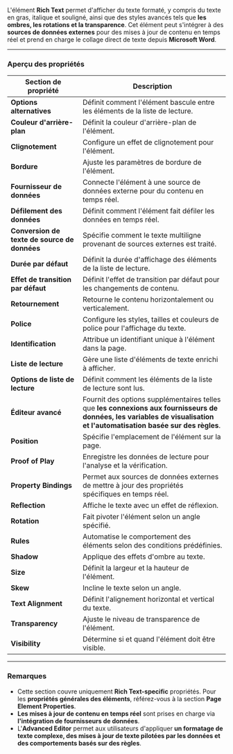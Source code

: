 L'élément **Rich Text** permet d'afficher du texte formaté, y compris du texte en gras, italique et souligné, ainsi que des styles avancés tels que **les ombres, les rotations et la transparence**. Cet élément peut s'intégrer à des **sources de données externes** pour des mises à jour de contenu en temps réel et prend en charge le collage direct de texte depuis **Microsoft Word**.

***

### **Aperçu des propriétés**

| **Section de propriété**                     | **Description**                                                                                                                                                         |
| -------------------------------------------- | ----------------------------------------------------------------------------------------------------------------------------------------------------------------------- |
| **Options alternatives**                     | Définit comment l'élément bascule entre les éléments de la liste de lecture.                                                                                            |
| **Couleur d'arrière-plan**                   | Définit la couleur d'arrière-plan de l'élément.                                                                                                                         |
| **Clignotement**                             | Configure un effet de clignotement pour l'élément.                                                                                                                      |
| **Bordure**                                  | Ajuste les paramètres de bordure de l'élément.                                                                                                                          |
| **Fournisseur de données**                   | Connecte l'élément à une source de données externe pour du contenu en temps réel.                                                                                       |
| **Défilement des données**                   | Définit comment l'élément fait défiler les données en temps réel.                                                                                                       |
| **Conversion de texte de source de données** | Spécifie comment le texte multiligne provenant de sources externes est traité.                                                                                          |
| **Durée par défaut**                         | Définit la durée d'affichage des éléments de la liste de lecture.                                                                                                       |
| **Effet de transition par défaut**           | Définit l'effet de transition par défaut pour les changements de contenu.                                                                                               |
| **Retournement**                             | Retourne le contenu horizontalement ou verticalement.                                                                                                                   |
| **Police**                                   | Configure les styles, tailles et couleurs de police pour l'affichage du texte.                                                                                          |
| **Identification**                           | Attribue un identifiant unique à l'élément dans la page.                                                                                                                |
| **Liste de lecture**                         | Gère une liste d'éléments de texte enrichi à afficher.                                                                                                                  |
| **Options de liste de lecture**              | Définit comment les éléments de la liste de lecture sont lus.                                                                                                           |
| **Éditeur avancé**                           | Fournit des options supplémentaires telles que **les connexions aux fournisseurs de données, les variables de visualisation et l'automatisation basée sur des règles**. |
| **Position**                                 | Spécifie l'emplacement de l'élément sur la page.                                                                                                                        |
| **Proof of Play**                            | Enregistre les données de lecture pour l'analyse et la vérification.                                                                                                    |
| **Property Bindings**                        | Permet aux sources de données externes de mettre à jour des propriétés spécifiques en temps réel.                                                                       |
| **Reflection**                               | Affiche le texte avec un effet de réflexion.                                                                                                                            |
| **Rotation**                                 | Fait pivoter l'élément selon un angle spécifié.                                                                                                                         |
| **Rules**                                    | Automatise le comportement des éléments selon des conditions prédéfinies.                                                                                               |
| **Shadow**                                   | Applique des effets d'ombre au texte.                                                                                                                                   |
| **Size**                                     | Définit la largeur et la hauteur de l'élément.                                                                                                                          |
| **Skew**                                     | Incline le texte selon un angle.                                                                                                                                        |
| **Text Alignment**                           | Définit l'alignement horizontal et vertical du texte.                                                                                                                   |
| **Transparency**                             | Ajuste le niveau de transparence de l'élément.                                                                                                                          |
| **Visibility**                               | Détermine si et quand l'élément doit être visible.                                                                                                                      |

***

### **Remarques**

* Cette section couvre uniquement **Rich Text-specific** propriétés. Pour les **propriétés générales des éléments**, référez-vous à la section **Page Element Properties**.
* **Les mises à jour de contenu en temps réel** sont prises en charge via **l'intégration de fournisseurs de données**.
* L'**Advanced Editor** permet aux utilisateurs d'appliquer **un formatage de texte complexe, des mises à jour de texte pilotées par les données et des comportements basés sur des règles**.
